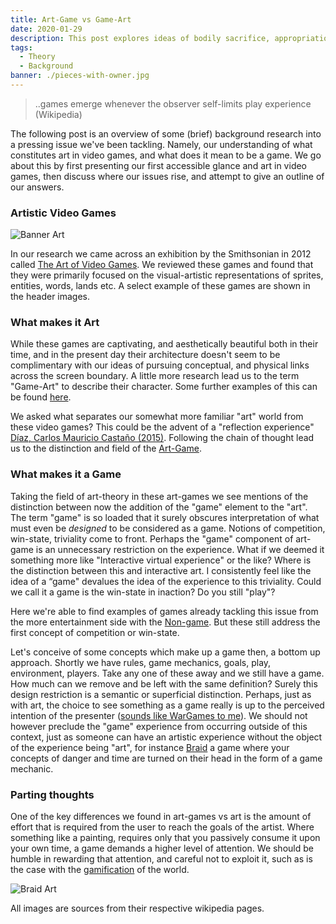 ```yaml
---
title: Art-Game vs Game-Art
date: 2020-01-29
description: This post explores ideas of bodily sacrifice, appropriation, and augmentation through critical reflection of the game concept "Move Split Stick Flip"
tags:
  - Theory
  - Background
banner: ./pieces-with-owner.jpg
---
```


> ..games emerge whenever the observer self-limits play experience (Wikipedia)

The following post is an overview of some (brief) background research into a pressing issue we've been tackling. Namely, our understanding of what constitutes art in video games, and what does it mean to be a game. We go about this by first presenting our first accessible glance and art in video games, then discuss where our issues rise, and attempt to give an outline of our answers.

### Artistic Video Games

![Banner Art](./banner-art.jpg 'Game art of three historically significant games')


<FigureCaption text="Left to right: Utopia (1981), Ori and the Blind Forest (2015), Smash TV (1990)" />

In our research we came across an exhibition by the Smithsonian in 2012 called [The Art of Video Games](https://en.wikipedia.org/wiki/The_Art_of_Video_Games). We reviewed these games and found that they were primarily focused on the visual-artistic representations of sprites, entities, words, lands etc. A select example of these games are shown in the header images.

### What makes it Art

While these games are captivating, and aesthetically beautiful both in their time, and in the present day their architecture doesn't seem to be complimentary with our ideas of pursuing conceptual, and physical links across the screen boundary. A little more research lead us to the term "Game-Art" to describe their character. Some further examples of this can be found [here](http://egg.network/news/10-most-artistic-beautiful-video-games-all-time).

We asked what separates our somewhat more familiar "art" world from these video games? This could be the advent of a "reflection experience" [Díaz, Carlos Mauricio Castaño (2015)](https://epub.ub.uni-muenchen.de/58719/). Following the chain of thought lead us to the distinction and field of the [Art-Game](https://en.wikipedia.org/wiki/Art_game).

### What makes it a Game

Taking the field of art-theory in these art-games we see mentions of the distinction between now the addition of the "game" element to the "art". The term "game" is so loaded that it surely obscures interpretation of what must even be _designed_ to be considered as a game. Notions of competition, win-state, triviality come to front. Perhaps the "game" component of art-game is an unnecessary restriction on the experience. What if we deemed it something more like "Interactive virtual experience" or the like? Where is the distinction between this and interactive art. I consistently feel like the idea of a “game" devalues the idea of the experience to this triviality. Could we call it a game is the win-state in inaction? Do you still "play"?

Here we're able to find examples of games already tackling this issue from the more entertainment side with the [Non-game](https://en.wikipedia.org/wiki/Non-game). But these still address the first concept of competition or win-state.

Let's conceive of some concepts which make up a game then, a bottom up approach. Shortly we have rules, game mechanics, goals, play, environment, players. Take any one of these away and we still have a game. How much can we remove and be left with the same definition? Surely this design restriction is a semantic or superficial distinction. Perhaps, just as with art, the choice to see something as a game really is up to the perceived intention of the presenter ([sounds like WarGames to me](https://en.wikipedia.org/wiki/WarGames)). We should not however preclude the "game" experience from occurring outside of this context, just as someone can have an artistic experience without the object of the experience being "art", for instance [Braid](<https://en.wikipedia.org/wiki/Braid_(video_game)>) a game where your concepts of danger and
time are turned on their head in the form of a game mechanic.

### Parting thoughts

One of the key differences we found in art-games vs art is the amount of effort that is required from the user to reach the goals of the artist. Where something like a painting, requires only that you passively consume it upon your own time, a game demands a higher level of attention. We should be humble in rewarding that attention, and careful not to exploit it, such as is the case with the [gamification](http://vectorfestival.org/) of the world.

![Braid Art](./braid-art.jpg 'Braid Before and After Painting')
<FigureCaption text="Braid (2008) showing the game concept before and after painting" />

All images are sources from their respective wikipedia pages.
